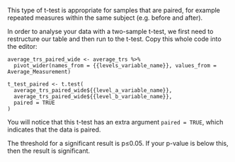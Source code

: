 This type of t-test is appropriate for samples that are paired, for example repeated measures within the same subject (e.g. before and after).

In order to analyse your data with a two-sample t-test, we first need to restructure our table and then run to the t-test. Copy this whole code into the editor:
        
  ```
  average_trs_paired_wide <- average_trs %>%
    pivot_wider(names_from = {{levels_variable_name}}, values_from = Average_Measurement)
            
  t_test_paired <- t.test(
    average_trs_paired_wide${{level_a_variable_name}},
    average_trs_paired_wide${{level_b_variable_name}},
    paired = TRUE
  )
  ```
        
You will notice that this t-test has an extra argument `paired = TRUE`, which indicates that the data is paired.

The threshold for a significant result is p≤0.05. If your p-value is below this, then the result is significant.